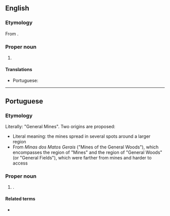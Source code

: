 ==English==
{{wikipedia}}

===Etymology===
From {{bor|en|pt|Minas Gerais}}.

===Proper noun===
{{en-proper noun|head=[[mina|Minas]] [[geral|Gerais]]}}

# {{place|en|state|r/Southeast Region|c/Brazil|capital=Belo Horizonte}}

====Translations====
{{trans-top|state in south-eastern Brazil}}
* Portuguese: {{t+|pt|Minas Gerais|f|f-p}}
{{trans-mid}}
{{trans-bottom}}

----

==Portuguese==
===Etymology===
Literally: "General Mines". Two origins are proposed:
* Literal meaning: the mines spread in several spots around a larger region
* From ''Minas dos Matos Gerais'' ("Mines of the General Woods"), which encompasses the region of "Mines" and the region of "General Woods" (or "General Fields"), which were farther from mines and harder to access

===Proper noun===
{{pt-proper noun}}
# {{place|pt|state|macroregion/pt:Southeast Region|c/pt:Brazil|capital=pt:Belo Horizonte}}.
#: {{syn|pt|Minas|MG}}

====Related terms====
* {{l|pt|mineiro}} {{gloss|[[demonym]]}}
